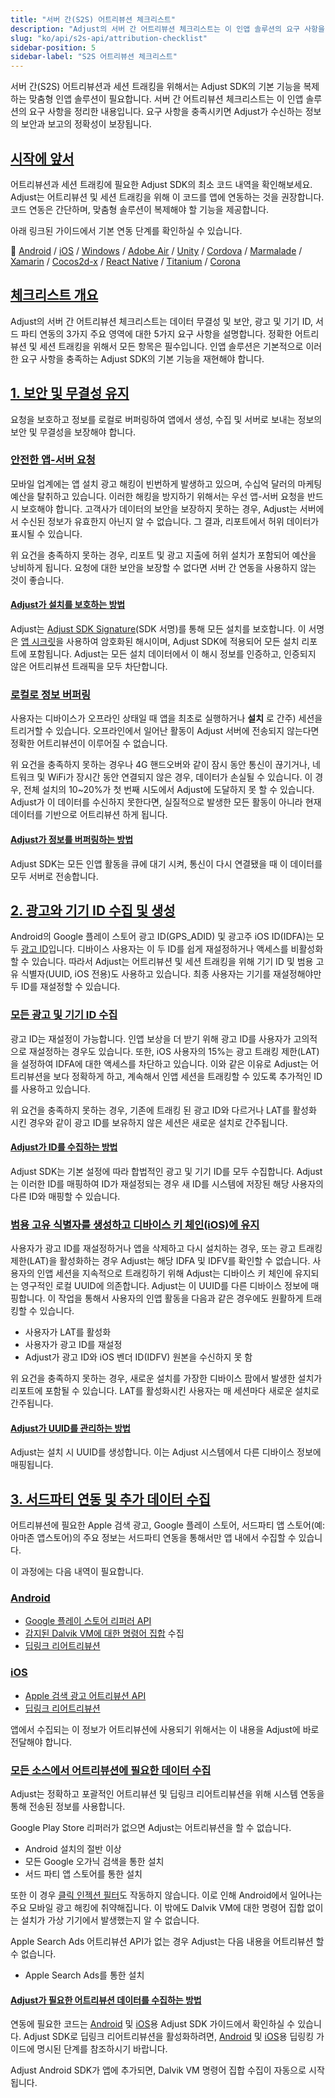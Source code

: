 ```yaml
---
title: "서버 간(S2S) 어트리뷰션 체크리스트"
description: "Adjust의 서버 간 어트리뷰션 체크리스트는 이 인앱 솔루션의 요구 사항을 정리한 내용입니다."
slug: "ko/api/s2s-api/attribution-checklist"
sidebar-position: 5
sidebar-label: "S2S 어트리뷰션 체크리스트"
---
```


서버 간\(S2S\) 어트리뷰션과 세션 트래킹을 위해서는 Adjust SDK의 기본 기능을 복제하는 맞춤형 인앱 솔루션이 필요합니다. 서버 간 어트리뷰션 체크리스트는 이 인앱 솔루션의 요구 사항을 정리한 내용입니다. 요구 사항을 충족시키면 Adjust가 수신하는 정보의 보안과 보고의 정확성이 보장됩니다.

## [시작에 앞서](before-you-begin)

어트리뷰션과 세션 트래킹에 필요한 Adjust SDK의 최소 코드 내역을 확인해보세요. Adjust는 어트리뷰션 및 세션 트래킹을 위해 이 코드를 앱에 연동하는 것을 권장합니다. 코드 연동은 간단하며, 맞춤형 솔루션이 복제해야 할 기능을 제공합니다.

아래 링크된 가이드에서 기본 연동 단계를 확인하실 수 있습니다.

📖 [Android](/ko/sdk/android) / [iOS](/ko/sdk/ios) / [Windows](/ko/sdk/windows) / [Adobe Air](https://github.com/adjust/adobe_air_sdk#basic-integration) / [Unity](/ko/sdk/unity) / [Cordova](https://github.com/adjust/cordova_sdk#basic-integration) / [Marmalade](https://github.com/adjust/marmalade_sdk#basic-integration) / [Xamarin](https://github.com/adjust/xamarin_sdk#basic-integration) / [Cocos2d\-x](https://github.com/adjust/cocos2dx_sdk#basic-integration) / [React Native](/ko/sdk/react-native) / [Titanium](https://github.com/adjust/titanium_sdk#basic-integration) / [Corona](https://github.com/adjust/corona_sdk#basic-integration)

## [체크리스트 개요](checklist-overview)

Adjust의 서버 간 어트리뷰션 체크리스트는 데이터 무결성 및 보안, 광고 및 기기 ID, 서드 파티 연동의 3가지 주요 영역에 대한 5가지 요구 사항을 설명합니다. 정확한 어트리뷰션 및 세션 트래킹을 위해서 모든 항목은 필수입니다. 인앱 솔루션은 기본적으로 이러한 요구 사항을 충족하는 Adjust SDK의 기본 기능을 재현해야 합니다.

## [1\. 보안 및 무결성 유지](1-maintain-security-and-integrity)

요청을 보호하고 정보를 로컬로 버퍼링하여 앱에서 생성, 수집 및 서버로 보내는 정보의 보안 및 무결성을 보장해야 합니다.

### [안전한 앱\-서버 요청](secure-app-to-server-requests)

모바일 업계에는 앱 설치 광고 해킹이 빈번하게 발생하고 있으며, 수십억 달러의 마케팅 예산을 탈취하고 있습니다. 이러한 해킹을 방지하기 위해서는 우선 앱\-서버 요청을 반드시 보호해야 합니다. 고객사가 데이터의 보안을 보장하지 못하는 경우, Adjust는 서버에서 수신된 정보가 유효한지 아닌지 알 수 없습니다. 그 결과, 리포트에서 허위 데이터가 표시될 수 있습니다.

위 요건을 충족하지 못하는 경우, 리포트 및 광고 지출에 허위 설치가 포함되어 예산을 낭비하게 됩니다. 요청에 대한 보안을 보장할 수 없다면 서버 간 연동을 사용하지 않는 것이 좋습니다.

#### [Adjust가 설치를 보호하는 방법](how-adjust-secures-installs)

Adjust는 [Adjust SDK Signature](https://help.adjust.com/ko/article/sdk-signature)\(SDK 서명\)를 통해 모든 설치를 보호합니다. 이 서명은 [앱 시크릿](https://help.adjust.com/ko/article/sdk-signature#what-is-an-app-secret)을 사용하여 암호화된 해시이며, Adjust SDK에 적용되어 모든 설치 리포트에 포함됩니다. Adjust는 모든 설치 데이터에서 이 해시 정보를 인증하고, 인증되지 않은 어트리뷰션 트래픽을 모두 차단합니다.

### [로컬로 정보 버퍼링](buffer-information-locally)

사용자는 디바이스가 오프라인 상태일 때 앱을 최초로 실행하거나 **설치** 로 간주\) 세션을 트리거할 수 있습니다. 오프라인에서 일어난 활동이 Adjust 서버에 전송되지 않는다면 정확한 어트리뷰션이 이루어질 수 없습니다.

위 요건을 충족하지 못하는 경우나 4G 핸드오버와 같이 잠시 동안 통신이 끊기거나, 네트워크 및 WiFi가 장시간 동안 연결되지 않은 경우, 데이터가 손실될 수 있습니다. 이 경우, 전체 설치의 10~20%가 첫 번째 시도에서 Adjust에 도달하지 못 할 수 있습니다. Adjust가 이 데이터를 수신하지 못한다면, 실질적으로 발생한 모든 활동이 아니라 현재 데이터를 기반으로 어트리뷰션 하게 됩니다.

#### [Adjust가 정보를 버퍼링하는 방법](how-adjust-buffers-information)

Adjust SDK는 모든 인앱 활동을 큐에 대기 시켜, 통신이 다시 연결됐을 때 이 데이터를 모두 서버로 전송합니다.

## [2\. 광고와 기기 ID 수집 및 생성](2-collect-and-create-advertising-and-device-ids)

Android의 Google 플레이 스토어 광고 ID\(GPS_ADID\) 및 광고주 iOS ID\(IDFA\)는 모두 [광고 ID](https://help.adjust.com/ko/article/device-identifiers#advertising-ids)입니다. 디바이스 사용자는 이 두 ID를 쉽게 재설정하거나 액세스를 비활성화 할 수 있습니다. 따라서 Adjust는 어트리뷰션 및 세션 트래킹을 위해 기기 ID 및 범용 고유 식별자\(UUID, iOS 전용\)도 사용하고 있습니다. 최종 사용자는 기기를 재설정해야만 두 ID를 재설정할 수 있습니다.

### [모든 광고 및 기기 ID 수집](gather-every-possible-advertising-and-device-id)

광고 ID는 재설정이 가능합니다. 인앱 보상을 더 받기 위해 광고 ID를 사용자가 고의적으로 재설정하는 경우도 있습니다. 또한, iOS 사용자의 15%는 광고 트래킹 제한\(LAT\)을 설정하여 IDFA에 대한 액세스를 차단하고 있습니다. 이와 같은 이유로 Adjust는 어트리뷰션을 보다 정확하게 하고, 계속해서 인앱 세션을 트래킹할 수 있도록 추가적인 ID를 사용하고 있습니다.

위 요건을 충족하지 못하는 경우, 기존에 트래킹 된 광고 ID와 다르거나 LAT를 활성화 시킨 경우와 같이 광고 ID를 보유하지 않은 세션은 새로운 설치로 간주됩니다.

#### [Adjust가 ID를 수집하는 방법](how-adjust-collects-ids)

Adjust SDK는 기본 설정에 따라 합법적인 광고 및 기기 ID를 모두 수집합니다. Adjust는 이러한 ID를 매핑하여 ID가 재설정되는 경우 새 ID를 시스템에 저장된 해당 사용자의 다른 ID와 매핑할 수 있습니다.

### [범용 고유 식별자를 생성하고 디바이스 키 체인\(iOS\)에 유지](generate-a-universally-unique-identifier-and-persist-it-to-the-device-keychain-ios)

사용자가 광고 ID를 재설정하거나 앱을 삭제하고 다시 설치하는 경우, 또는 광고 트래킹 제한\(LAT\)을 활성화하는 경우 Adjust는 해당 IDFA 및 IDFV를 확인할 수 없습니다. 사용자의 인앱 세션을 지속적으로 트래킹하기 위해 Adjust는 디바이스 키 체인에 유지되는 영구적인 로컬 UUID에 의존합니다. Adjust는 이 UUID를 다른 디바이스 정보에 매핑합니다. 이 작업을 통해서 사용자의 인앱 활동을 다음과 같은 경우에도 원활하게 트래킹할 수 있습니다.

-  사용자가 LAT를 활성화
-  사용자가 광고 ID를 재설정
-  Adjust가 광고 ID와 iOS 벤더 ID\(IDFV\) 원본을 수신하지 못 함

위 요건을 충족하지 못하는 경우, 새로운 설치를 가장한 디바이스 팜에서 발생한 설치가 리포트에 포함될 수 있습니다. LAT를 활성화시킨 사용자는 매 세션마다 새로운 설치로 간주됩니다.

#### [Adjust가 UUID를 관리하는 방법](how-adjust-manages-uuids)

Adjust는 설치 시 UUID를 생성합니다. 이는 Adjust 시스템에서 다른 디바이스 정보에 매핑됩니다.

## [3\. 서드파티 연동 및 추가 데이터 수집](3-third-party-integrations-and-additional-data)

어트리뷰션에 필요한 Apple 검색 광고, Google 플레이 스토어, 서드파티 앱 스토어\(예: 아마존 앱스토어\)의 주요 정보는 서드파티 연동을 통해서만 앱 내에서 수집할 수 있습니다.

이 과정에는 다음 내역이 필요합니다.

### [Android](android)

-  [Google 플레이 스토어 리퍼러 API](https://developer.android.com/google/play/installreferrer/igetinstallreferrerservice.html)
-  [감지된 Dalvik VM에 대한 명령어 집합](https://android.googlesource.com/platform/libcore/+/master/libart/src/main/java/dalvik/system/VMRuntime.java#109) 수집
-  [딥링크 리어트리뷰션](https://developer.android.com/training/app-links/deep-linking.html)

### [iOS](ios)

-  [Apple 검색 광고 어트리뷰션 API](https://searchads.apple.com/help/reporting/0028-apple-ads-attribution-api)
-  [딥링크 리어트리뷰션](https://developer.apple.com/library/content/documentation/General/Conceptual/AppSearch/UniversalLinks.html)

앱에서 수집되는 이 정보가 어트리뷰션에 사용되기 위해서는 이 내용을 Adjust에 바로 전달해야 합니다.

### [모든 소스에서 어트리뷰션에 필요한 데이터 수집](collect-the-necessary-data-for-attribution-across-all-sources)

Adjust는 정확하고 포괄적인 어트리뷰션 및 딥링크 리어트리뷰션을 위해 시스템 연동을 통해 전송된 정보를 사용합니다.

Google Play Store 리퍼러가 없으면 Adjust는 어트리뷰션을 할 수 없습니다.

-  Android 설치의 절반 이상
-  모든 Google 오가닉 검색을 통한 설치
-  서드 파티 앱 스토어를 통한 설치

또한 이 경우 [클릭 인젝션 필터](https://help.adjust.com/ko/article/click-injection-filtering)도 작동하지 않습니다. 이로 인해 Android에서 일어나는 주요 모바일 광고 해킹에 취약해집니다. 이 밖에도 Dalvik VM에 대한 명령어 집합 없이는 설치가 가상 기기에서 발생했는지 알 수 없습니다.

Apple Search Ads 어트리뷰션 API가 없는 경우 Adjust는 다음 내용을 어트리뷰션 할 수 없습니다.

-  Apple Search Ads를 통한 설치

#### [Adjust가 필요한 어트리뷰션 데이터를 수집하는 방법](how-adjust-collects-the-necessary-attribution-data)

연동에 필요한 코드는 [Android](/ko/sdk/android) 및 [iOS](/ko/sdk/ios)용 Adjust SDK 가이드에서 확인하실 수 있습니다. Adjust SDK로 딥링크 리어트리뷰션을 활성화하려면, [Android](/ko/sdk/android/features/deep-links) 및 [iOS](/ko/sdk/ios/features/deep-links)용 딥링킹 가이드에 명시된 단계를 참조하시기 바랍니다.

Adjust Android SDK가 앱에 추가되면, Dalvik VM 명령어 집합 수집이 자동으로 시작됩니다.
